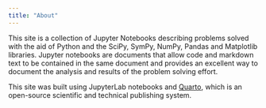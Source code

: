 ```yaml
---
title: "About"
---
```


This site is a collection of Jupyter Notebooks describing problems solved with the aid of Python and the SciPy, SymPy, NumPy, Pandas and Matplotlib libraries. Jupyter notebooks are documents that allow code and markdown text to be contained in the same document and provides an excellent way to document the analysis and results of the problem solving effort.  

This site was built using JupyterLab notebooks and [Quarto](https://quarto.org/), which is an open-source scientific and technical publishing system. 

